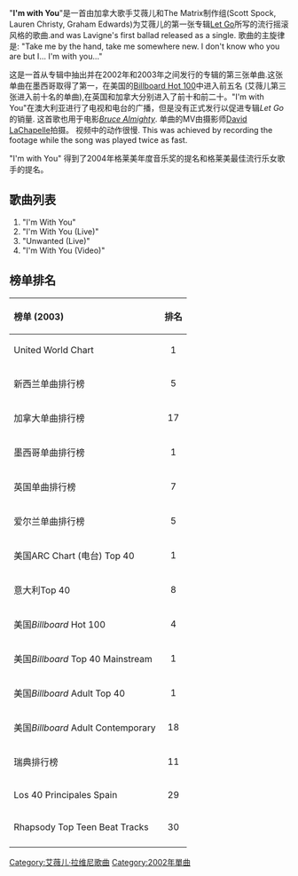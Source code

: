 {{Infobox single
| Name        = I'm with You<br/>跟随你
| Cover       = Avril lavigne i'm with you single.jpg
| Artist      = [[艾薇儿·拉维尼|艾薇儿·拉维尼]]
| Album       =  [[展翅高飞_(艾薇儿·拉维尼专辑)|展翅高飞]]
| B-side      = {{flatlist|
* Unwanted {{small|(live in Mexico City)}}
* Sk8er Boi
}}
| Released    = 2002年11月19日
| Format      = {{flatlist|
* {{le|单曲CD|CD single|CD}}
* [[数字音乐下载|数字下载]]
* {{le|单曲DVD|DVD single|DVD}}
}}
| Recorded    = 
| Genre       = [[摇滚乐|摇滚]]<ref>{{cite web|url=https://www.nytimes.com/2013/12/05/arts/music/a-by-the-numbers-rebel.html?_r=0|title=A By-The-Numbers Rebel|first=Jon|last=Caramanica|date=December 4, 2013|accessdate=18 December 2013|publisher=[[The_New_York_Times|The New York Times]]|archive-date=2013-12-09|archive-url=https://web.archive.org/web/20131209032533/http://www.nytimes.com/2013/12/05/arts/music/a-by-the-numbers-rebel.html?_r=0|dead-url=no}}</ref> 
| Length      = 3:43
| Label       = {{le|爱丽斯塔唱片|Arista Records|爱丽斯塔}}
| Writer      = {{flatlist|
* 艾薇儿·拉维尼
* [[劳伦·克里斯蒂|劳伦·克里斯蒂]]
* {{le|斯科特·斯波克|Scott Spock}}
* {{nowrap|{{le|格雷厄姆·爱德华兹|Graham Edwards (musician)}}}}
}}
| Producer    = {{le|The Matrix (制作团队)|The Matrix (production team)|The Matrix}}
| Last single = [[滑板少年|滑板少年]]<br />（2002年）
| This single = '''跟随你'''<br />（2002年）
| Next single = [[失去控制|失去控制]]<br />（2003年）
| Misc        = {{External music video|{{YouTube|dGR65RWwzg8|《跟随你》}} }}
}}

"'''I'm <!-- the word "with" should remain uncapitalised; please read the talk page -->with You'''"是一首由加拿大歌手艾薇儿和The Matrix制作组(Scott Spock, Lauren Christy, Graham Edwards)为艾薇儿的第一张专辑[[Let_Go|Let Go]]所写的流行摇滚风格的歌曲.and was Lavigne's first ballad released as a single. 歌曲的主旋律是: "Take me by the hand, take me somewhere new. I don't know who you are but I... I'm with you..." 

这是一首从专辑中抽出并在2002年和2003年之间发行的专辑的第三张单曲.这张单曲在墨西哥取得了第一，在美国的[[Billboard_Hot_100|Billboard Hot 100]]中进入前五名 (艾薇儿第三张进入前十名的单曲),在英国和加拿大分别进入了前十和前二十。"I'm with You"在澳大利亚进行了电视和电台的广播，但是没有正式发行以促进专辑''Let Go'' 的销量. 这首歌也用于电影''[[Bruce_Almighty|Bruce Almighty]]''. 单曲的MV由摄影师[[David_LaChapelle|David LaChapelle]]拍摄。 视频中的动作很慢. This was achieved by recording the footage while the song was played twice as fast.

"I'm with You" 得到了2004年格莱美年度音乐奖的提名和格莱美最佳流行乐女歌手的提名。

== 歌曲列表 ==
# "I'm With You"
# "I'm With You (Live)"
# "Unwanted (Live)"
# "I'm With You (Video)"

== 榜单排名 ==
{| class="wikitable"
!align="left"|榜单 (2003)
!align="left"|排名
|-
|align="left"|United World Chart
|align="center"|1
|-
|align="left"|新西兰单曲排行榜
|align="center"|5
|-
|align="left"|加拿大单曲排行榜
|align="center"|17
|-
|align="left"|墨西哥单曲排行榜
|align="center"|1
|-
|align="left"|英国单曲排行榜
|align="center"|7
|-
|align="left"|爱尔兰单曲排行榜
|align="center"|5
|-
|align="left"|美国ARC Chart (电台) Top 40
|align="center"|1
|-
|align="left"|意大利Top 40
|align="center"|8
|-
|align="left"|美国''Billboard'' Hot 100 
|align="center"|4
|-
|align="left"|美国''Billboard'' Top 40 Mainstream
|align="center"|1
|-
|align="left"|美国''Billboard'' Adult Top 40
|align="center"|1
|-
|align="left"|美国''Billboard'' Adult Contemporary 
|align="center"|18
|-
|align="left"|瑞典排行榜
|align="center"|11
|-
|align="left"|Los 40 Principales Spain
|align="center"|29
|-
|align="left"|Rhapsody Top Teen Beat Tracks
|align="center"|30
|-
|}

{{艾薇儿·拉维尼}}

[[Category:艾薇儿·拉维尼歌曲|Category:艾薇儿·拉维尼歌曲]]

[[Category:2002年單曲|Category:2002年單曲]]